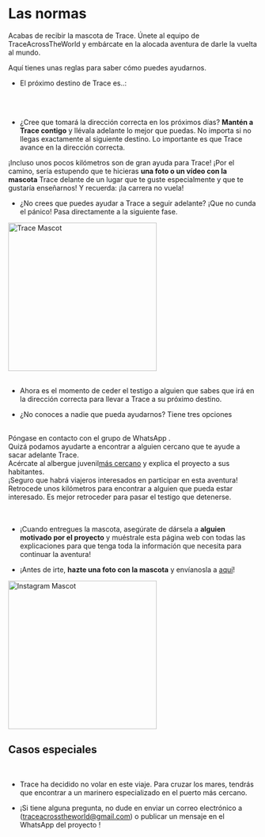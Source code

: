 
<meta name="viewport" content="initial-scale=1, width=device-width" />

<div style={{ width: '100%', margin: '0 auto', textAlign: 'center' }}>
<br/><br/>
<br/>

# Las normas

Acabas de recibir la mascota de Trace. Únete al equipo de TraceAcrossTheWorld y embárcate en la alocada aventura de darle la vuelta al mundo.

Aquí tienes unas reglas para saber cómo puedes ayudarnos.

-   El próximo destino de Trace es..:

<br/>
<div className="text-center" style={{ display: 'flex', justifyContent: 'center', alignItems: 'center', minHeight: '5vh' }}>
      <div>
        <NextCity/>
      </div>
</div>

<br/>

-   ¿Cree que tomará la dirección correcta en los próximos días? **Mantén a Trace contigo** y llévala adelante lo mejor que puedas.
    No importa si no llegas exactamente al siguiente destino. Lo importante es que Trace avance en la dirección correcta.  

¡Incluso unos pocos kilómetros son de gran ayuda para Trace!
¡Por el camino, sería estupendo que te hicieras **una foto o un vídeo con la mascota** Trace delante de un lugar que te guste especialmente y que te gustaría enseñarnos!
  Y recuerda: ¡la carrera no vuela!

-   ¿No crees que puedes ayudar a Trace a seguir adelante? ¡Que no cunda el pánico! Pasa directamente a la siguiente fase.

<div style={{ display: "flex", justifyContent: "center" }}>
  <img src="/img/Mascotte/Resize/lama-with-friends.svg" alt="Trace Mascot" width="300" height="300"/>
</div>
<br/>

-   Ahora es el momento de ceder el testigo a alguien que sabes que irá en la dirección correcta para llevar a Trace a su próximo destino.

-   ¿No conoces a nadie que pueda ayudarnos? Tiene tres opciones

<br/>
<Stack spacing={2} alignItems="center">
  <div className="contour-ombre" style={{ width: "100%", textAlign: "center"}}>
    Póngase en contacto con el grupo de WhatsApp <a href="https://chat.whatsapp.com/FKwW0q23yVk3OdKNKAxGnE" target="_blank" rel="noopener noreferrer"></a>. <br /> Quizá podamos ayudarte a encontrar a alguien cercano que te ayude a sacar adelante Trace.  
</div>
  <div className="contour-ombre" style={{ width: "100%", textAlign: "center"}}>
    Acércate al albergue juvenil<a href="https://www.hostelworld.com/" target="_blank" rel="noopener noreferrer">más cercano</a> y explica el proyecto a sus habitantes. <br /> ¡Seguro que habrá viajeros interesados en participar en esta aventura!  
</div>
  <div className="contour-ombre" style={{ width: "100%", textAlign: "center"}}>
    Retrocede unos kilómetros para encontrar a alguien que pueda estar interesado. Es mejor retroceder para pasar el testigo que detenerse.  
</div>
</Stack>

<br/>
<br/>

-   ¡Cuando entregues la mascota, asegúrate de dársela a **alguien motivado por el proyecto** y muéstrale esta página web con todas las explicaciones para que tenga toda la información que necesita para continuar la aventura!

-   ¡Antes de irte, **hazte una foto con la mascota** y envíanosla a <a href="https://www.instagram.com/traceacrosstheworld/" target="_blank" rel="noopener noreferrer">aquí</a>!

<div style={{ display: "flex", justifyContent: "center" }}>
  <img src="/img/Mascotte/Resize/lamaoncomputerinstagram.svg" alt="Instagram Mascot" width="300" height="300"/>
</div>

<h2 style={{ textAlign: "center" }}>Casos especiales</h2>

<br/>

-   Trace ha decidido no volar en este viaje. Para cruzar los mares, tendrás que encontrar a un marinero especializado en el puerto más cercano.

-   ¡Si tiene alguna pregunta, no dude en enviar un correo electrónico a<a href="mailto:traceacrosstheworld@gmail.com"></a> (traceacrosstheworld@gmail.com) o publicar un mensaje en el WhatsApp del proyecto <a href="https://chat.whatsapp.com/FKwW0q23yVk3OdKNKAxGnE" target="_blank" rel="noopener noreferrer"></a>!

</div>
